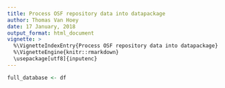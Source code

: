 ```yaml
---
title: Process OSF repository data into datapackage
author: Thomas Van Hoey
date: 17 January, 2018
output_format: html_document
vignette: >
  %\VignetteIndexEntry{Process OSF repository data into datapackage}
  %\VignetteEngine{knitr::rmarkdown}
  \usepackage[utf8]{inputenc}
---
```


```r
full_database <- df
```
